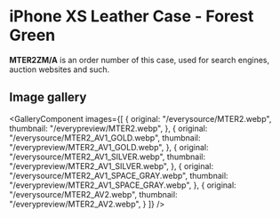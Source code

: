 
# iPhone XS Leather Case - Forest Green

<Callout type='info' emoji='👉🏻'>**MTER2ZM/A** is an order number of this case, used for search engines, auction websites and such.</Callout>

## Image gallery

<GalleryComponent
    images={[
      {
        original: "/everysource/MTER2.webp",
        thumbnail: "/everypreview/MTER2.webp",
      },
      {
        original: "/everysource/MTER2_AV1_GOLD.webp",
        thumbnail: "/everypreview/MTER2_AV1_GOLD.webp",
      },
      {
        original: "/everysource/MTER2_AV1_SILVER.webp",
        thumbnail: "/everypreview/MTER2_AV1_SILVER.webp",
      },
      {
        original: "/everysource/MTER2_AV1_SPACE_GRAY.webp",
        thumbnail: "/everypreview/MTER2_AV1_SPACE_GRAY.webp",
      },
      {
        original: "/everysource/MTER2_AV2.webp",
        thumbnail: "/everypreview/MTER2_AV2.webp",
      }
    ]}
  />
